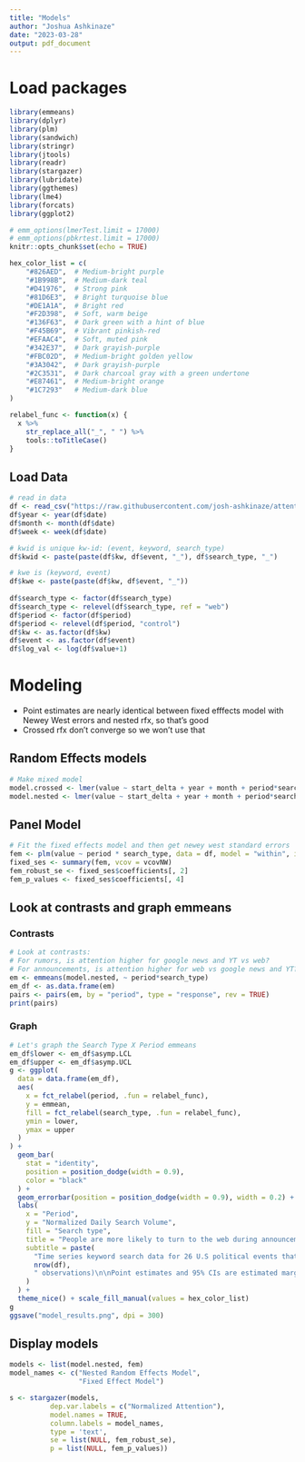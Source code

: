 ```yaml
---
title: "Models"
author: "Joshua Ashkinaze"
date: "2023-03-28"
output: pdf_document
---
```


# Load packages

```r
library(emmeans)
library(dplyr)
library(plm)
library(sandwich)
library(stringr)
library(jtools)
library(readr)
library(stargazer)
library(lubridate)
library(ggthemes)
library(lme4)
library(forcats)
library(ggplot2)

# emm_options(lmerTest.limit = 17000)
# emm_options(pbkrtest.limit = 17000)
knitr::opts_chunk$set(echo = TRUE)

hex_color_list = c(
    "#826AED",  # Medium-bright purple
    "#1B998B",  # Medium-dark teal
    "#D41976",  # Strong pink
    "#81D6E3",  # Bright turquoise blue
    "#DE1A1A",  # Bright red
    "#F2D398",  # Soft, warm beige
    "#136F63",  # Dark green with a hint of blue
    "#F45B69",  # Vibrant pinkish-red
    "#EFAAC4",  # Soft, muted pink
    "#342E37",  # Dark grayish-purple
    "#FBC02D",  # Medium-bright golden yellow
    "#3A3042",  # Dark grayish-purple
    "#2C3531",  # Dark charcoal gray with a green undertone
    "#E87461",  # Medium-bright orange
    "#1C7293"   # Medium-dark blue
)

relabel_func <- function(x) {
  x %>% 
    str_replace_all("_", " ") %>%
    tools::toTitleCase()
}
```

## Load Data

```r
# read in data
df <- read_csv("https://raw.githubusercontent.com/josh-ashkinaze/attention/main/data/trend_merged_data_modeling.csv")
df$year <- year(df$date)
df$month <- month(df$date)
df$week <- week(df$date)

# kwid is unique kw-id: (event, keyword, search_type)
df$kwid <- paste(paste(df$kw, df$event, "_"), df$search_type, "_")

# kwe is (keyword, event)
df$kwe <- paste(paste(df$kw, df$event, "_"))
                
df$search_type <- factor(df$search_type)
df$search_type <- relevel(df$search_type, ref = "web")
df$period <- factor(df$period)
df$period <- relevel(df$period, "control")
df$kw <- as.factor(df$kw)
df$event <- as.factor(df$event)
df$log_val <- log(df$value+1)


```

# Modeling

* Point estimates are nearly identical between fixed efffects model with Newey West errors and nested rfx, so that's good
* Crossed rfx don't converge so we won't use that

## Random Effects models
```r
# Make mixed model 
model.crossed <- lmer(value ~ start_delta + year + month + period*search_type + (1 | kw) + (1|event), data = df)
model.nested <- lmer(value ~ start_delta + year + month + period*search_type + (1 | event/kw), data = df)
```

## Panel Model 
```r
# Fit the fixed effects model and then get newey west standard errors
fem <- plm(value ~ period * search_type, data = df, model = "within", index = c("kwe", "date", "search_type"))
fixed_ses <- summary(fem, vcov = vcovNW)
fem_robust_se <- fixed_ses$coefficients[, 2]
fem_p_values <- fixed_ses$coefficients[, 4]
```

## Look at contrasts and graph emmeans

### Contrasts
```r
# Look at contrasts: 
# For rumors, is attention higher for google news and YT vs web?
# For announcements, is attention higher for web vs google news and YT?
em <- emmeans(model.nested, ~ period*search_type)
em_df <- as.data.frame(em)
pairs <- pairs(em, by = "period", type = "response", rev = TRUE)
print(pairs)
```

### Graph
```r
# Let's graph the Search Type X Period emmeans
em_df$lower <- em_df$asymp.LCL
em_df$upper <- em_df$asymp.UCL
g <- ggplot(
  data = data.frame(em_df),
  aes(
    x = fct_relabel(period, .fun = relabel_func),
    y = emmean,
    fill = fct_relabel(search_type, .fun = relabel_func),
    ymin = lower,
    ymax = upper
  )
) +
  geom_bar(
    stat = "identity",
    position = position_dodge(width = 0.9),
    color = "black"
  ) +
  geom_errorbar(position = position_dodge(width = 0.9), width = 0.2) +
  labs(
    x = "Period",
    y = "Normalized Daily Search Volume",
    fill = "Search type",
    title = "People are more likely to turn to the web during announcements\nand more likely to turn to platforms during rumors.",
    subtitle = paste(
      "Time series keyword search data for 26 U.S political events that had both\na rumor and official announcement phase. (N =",
      nrow(df),
      " observations)\n\nPoint estimates and 95% CIs are estimated marginal means from mixed effects model."
    )
  ) +
  theme_nice() + scale_fill_manual(values = hex_color_list)
g
ggsave("model_results.png", dpi = 300)

```

## Display models 
```r
models <- list(model.nested, fem)
model_names <- c("Nested Random Effects Model", 
                 "Fixed Effect Model")

s <- stargazer(models, 
          dep.var.labels = c("Normalized Attention"),
          model.names = TRUE,
          column.labels = model_names, 
          type = 'text', 
          se = list(NULL, fem_robust_se), 
          p = list(NULL, fem_p_values))

```
